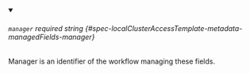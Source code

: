 
<details className="config-field" data-expandable="false" open>
<summary>

###### `manager` <span className="config-field-required" data-required="true">required</span> <span className="config-field-type">string</span> <span className="config-field-default"></span> <span className="config-field-enum"></span> {#spec-localClusterAccessTemplate-metadata-managedFields-manager}

Manager is an identifier of the workflow managing these fields.

</summary>



</details>

